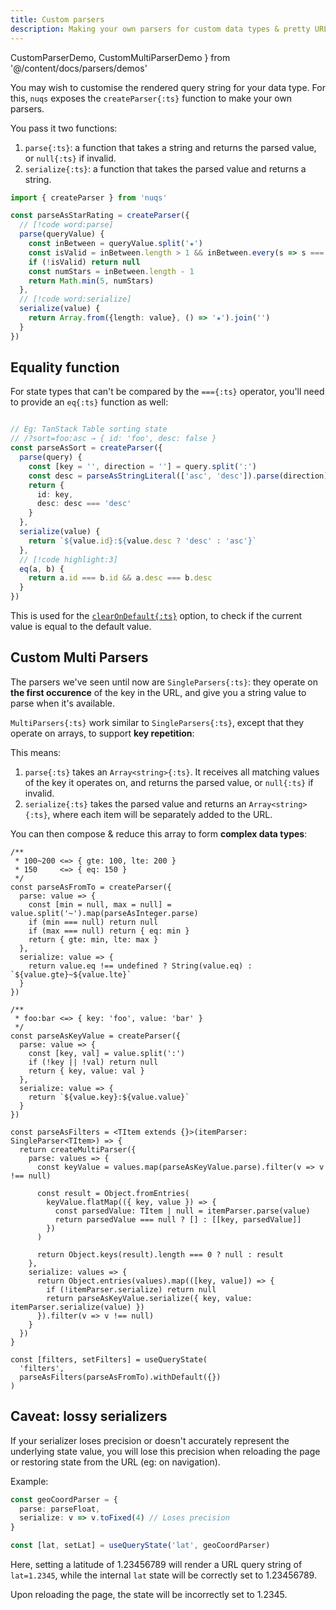 ```yaml
---
title: Custom parsers
description: Making your own parsers for custom data types & pretty URLs
---
```


  CustomParserDemo,
  CustomMultiParserDemo
} from '@/content/docs/parsers/demos'

You may wish to customise the rendered query string for your data type.
For this, `nuqs` exposes the `createParser{:ts}` function to make your own parsers.

You pass it two functions:
1. `parse{:ts}`: a function that takes a string and returns the parsed value, or `null{:ts}` if invalid.
2. `serialize{:ts}`: a function that takes the parsed value and returns a string.

```ts
import { createParser } from 'nuqs'

const parseAsStarRating = createParser({
  // [!code word:parse]
  parse(queryValue) {
    const inBetween = queryValue.split('★')
    const isValid = inBetween.length > 1 && inBetween.every(s => s === '')
    if (!isValid) return null
    const numStars = inBetween.length - 1
    return Math.min(5, numStars)
  },
  // [!code word:serialize]
  serialize(value) {
    return Array.from({length: value}, () => '★').join('')
  }
})
```

<Suspense>
  <CustomParserDemo/>
</Suspense>

## Equality function

For state types that can't be compared by the `==={:ts}` operator, you'll need to
provide an `eq{:ts}` function as well:

```ts

// Eg: TanStack Table sorting state
// /?sort=foo:asc → { id: 'foo', desc: false }
const parseAsSort = createParser({
  parse(query) {
    const [key = '', direction = ''] = query.split(':')
    const desc = parseAsStringLiteral(['asc', 'desc']).parse(direction) ?? 'asc'
    return {
      id: key,
      desc: desc === 'desc'
    }
  },
  serialize(value) {
    return `${value.id}:${value.desc ? 'desc' : 'asc'}`
  },
  // [!code highlight:3]
  eq(a, b) {
    return a.id === b.id && a.desc === b.desc
  }
})
```

This is used for the [`clearOnDefault{:ts}`](/docs/options#clear-on-default) option,
to check if the current value is equal to the default value.

## Custom Multi Parsers

The parsers we've seen until now are `SingleParsers{:ts}`: they operate on **the first occurence** of the
key in the URL, and give you a string value to parse when it's available.

`MultiParsers{:ts}` work similar to `SingleParsers{:ts}`, except that they operate on arrays, to support **key repetition**:


<Querystring path="/" value="?tag=type-safe&tag=url-state&tag=react" />

This means:

1. `parse{:ts}` takes an `Array<string>{:ts}`. It receives all matching values of the key it operates on, and returns the parsed value, or `null{:ts}` if invalid.
2. `serialize{:ts}` takes the parsed value and returns an `Array<string>{:ts}`, where each item will be separately added to the URL.

You can then compose & reduce this array to form **complex data types**:

<Suspense>
  <CustomMultiParserDemo />
</Suspense>

```tsx
/**
 * 100~200 <=> { gte: 100, lte: 200 }
 * 150     <=> { eq: 150 }
 */
const parseAsFromTo = createParser({
  parse: value => {
    const [min = null, max = null] = value.split('~').map(parseAsInteger.parse)
    if (min === null) return null
    if (max === null) return { eq: min }
    return { gte: min, lte: max }
  },
  serialize: value => {
    return value.eq !== undefined ? String(value.eq) : `${value.gte}~${value.lte}`
  }
})

/**
 * foo:bar <=> { key: 'foo', value: 'bar' }
 */
const parseAsKeyValue = createParser({
  parse: value => {
    const [key, val] = value.split(':')
    if (!key || !val) return null
    return { key, value: val }
  },
  serialize: value => {
    return `${value.key}:${value.value}`
  }
})

const parseAsFilters = <TItem extends {}>(itemParser: SingleParser<TItem>) => {
  return createMultiParser({
    parse: values => {
      const keyValue = values.map(parseAsKeyValue.parse).filter(v => v !== null)

      const result = Object.fromEntries(
        keyValue.flatMap(({ key, value }) => {
          const parsedValue: TItem | null = itemParser.parse(value)
          return parsedValue === null ? [] : [[key, parsedValue]]
        })
      )

      return Object.keys(result).length === 0 ? null : result
    },
    serialize: values => {
      return Object.entries(values).map(([key, value]) => {
        if (!itemParser.serialize) return null
        return parseAsKeyValue.serialize({ key, value: itemParser.serialize(value) })
      }).filter(v => v !== null)
    }
  })
}

const [filters, setFilters] = useQueryState(
  'filters',
  parseAsFilters(parseAsFromTo).withDefault({})
)
```

## Caveat: lossy serializers

If your serializer loses precision or doesn't accurately represent
the underlying state value, you will lose this precision when
reloading the page or restoring state from the URL (eg: on navigation).

Example:

```ts
const geoCoordParser = {
  parse: parseFloat,
  serialize: v => v.toFixed(4) // Loses precision
}

const [lat, setLat] = useQueryState('lat', geoCoordParser)
```

Here, setting a latitude of 1.23456789 will render a URL query string
of `lat=1.2345`, while the internal `lat` state will be correctly
set to 1.23456789.

Upon reloading the page, the state will be incorrectly set to 1.2345.
